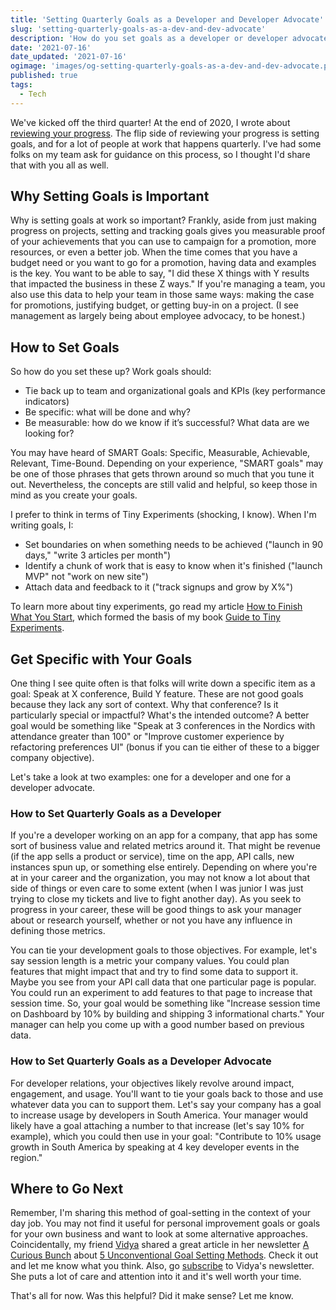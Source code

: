 ```yaml
---
title: 'Setting Quarterly Goals as a Developer and Developer Advocate'
slug: 'setting-quarterly-goals-as-a-dev-and-dev-advocate'
description: 'How do you set goals as a developer or developer advocate?'
date: '2021-07-16'
date_updated: '2021-07-16'
ogimage: 'images/og-setting-quarterly-goals-as-a-dev-and-dev-advocate.png'
published: true
tags:
  - Tech
---
```


We've kicked off the third quarter! At the end of 2020, I wrote about [reviewing your progress](/how-to-review-your-progress). The flip side of reviewing your progress is setting goals, and for a lot of people at work that happens quarterly. I've had some folks on my team ask for guidance on this process, so I thought I'd share that with you all as well.

## Why Setting Goals is Important

Why is setting goals at work so important? Frankly, aside from just making progress on projects, setting and tracking goals gives you measurable proof of your achievements that you can use to campaign for a promotion, more resources, or even a better job. When the time comes that you have a budget need or you want to go for a promotion, having data and examples is the key. You want to be able to say, "I did these X things with Y results that impacted the business in these Z ways." If you're managing a team, you also use this data to help your team in those same ways: making the case for promotions, justifying budget, or getting buy-in on a project. (I see management as largely being about employee advocacy, to be honest.)

## How to Set Goals

So how do you set these up? Work goals should:

- Tie back up to team and organizational goals and KPIs (key performance indicators)
- Be specific: what will be done and why?
- Be measurable: how do we know if it’s successful? What data are we looking for?

You may have heard of SMART Goals: Specific, Measurable, Achievable, Relevant, Time-Bound. Depending on your experience, "SMART goals" may be one of those phrases that gets thrown around so much that you tune it out. Nevertheless, the concepts are still valid and helpful, so keep those in mind as you create your goals.

I prefer to think in terms of Tiny Experiments (shocking, I know). When I'm writing goals, I:

- Set boundaries on when something needs to be achieved ("launch in 90 days," "write 3 articles per month")
- Identify a chunk of work that is easy to know when it's finished ("launch MVP" not "work on new site")
- Attach data and feedback to it ("track signups and grow by X%")

To learn more about tiny experiments, go read my article [How to Finish What You Start](https://www.samjulien.com/how-to-finish-what-you-start), which formed the basis of my book [Guide to Tiny Experiments](https://learn.samjulien.com/guide-to-tiny-experiments).

## Get Specific with Your Goals

One thing I see quite often is that folks will write down a specific item as a goal: Speak at X conference, Build Y feature. These are not good goals because they lack any sort of context. Why that conference? Is it particularly special or impactful? What's the intended outcome? A better goal would be something like "Speak at 3 conferences in the Nordics with attendance greater than 100" or "Improve customer experience by refactoring preferences UI" (bonus if you can tie either of these to a bigger company objective).

Let's take a look at two examples: one for a developer and one for a developer advocate.

### How to Set Quarterly Goals as a Developer

If you're a developer working on an app for a company, that app has some sort of business value and related metrics around it. That might be revenue (if the app sells a product or service), time on the app, API calls, new instances spun up, or something else entirely. Depending on where you're at in your career and the organization, you may not know a lot about that side of things or even care to some extent (when I was junior I was just trying to close my tickets and live to fight another day). As you seek to progress in your career, these will be good things to ask your manager about or research yourself, whether or not you have any influence in defining those metrics.

You can tie your development goals to those objectives. For example, let's say session length is a metric your company values. You could plan features that might impact that and try to find some data to support it. Maybe you see from your API call data that one particular page is popular. You could run an experiment to add features to that page to increase that session time. So, your goal would be something like "Increase session time on Dashboard by 10% by building and shipping 3 informational charts." Your manager can help you come up with a good number based on previous data.

### How to Set Quarterly Goals as a Developer Advocate

For developer relations, your objectives likely revolve around impact, engagement, and usage. You'll want to tie your goals back to those and use whatever data you can to support them. Let's say your company has a goal to increase usage by developers in South America. Your manager would likely have a goal attaching a number to that increase (let's say 10% for example), which you could then use in your goal: "Contribute to 10% usage growth in South America by speaking at 4 key developer events in the region."

## Where to Go Next

Remember, I'm sharing this method of goal-setting in the context of your day job. You may not find it useful for personal improvement goals or goals for your own business and want to look at some alternative approaches. Coincidentally, my friend [Vidya](https://twitter.com/learnwithvidya) shared a great article in her newsletter [A Curious Bunch](https://berrima.eocampaign1.com/web-version?ep=2&lc=3ac94218-709d-11eb-a3d0-06b4694bee2a&p=d2bcb924-e2f7-11eb-96e5-06b4694bee2a&pt=campaign&t=1626097514&s=46a95d4e42fad6b65869611976ed1585a9c900ca39f195ef42d61846ab5d4175) about [5 Unconventional Goal Setting Methods](https://blog.doist.com/unconventional-goal-setting/?utm_source=thecuriousbunch&utm_medium=newsletter&utm_campaign=thecuriousbunch). Check it out and let me know what you think. Also, go [subscribe](https://thecuriousbunch.xyz/) to Vidya's newsletter. She puts a lot of care and attention into it and it's well worth your time.

That's all for now. Was this helpful? Did it make sense? Let me know.
